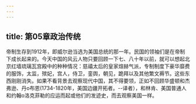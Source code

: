 ```yaml
---
---
---
```

title: 第05章政治传统
---




帝制生存到1912年，即威尔逊当选为美国总统的那一年。民国的领袖们是在帝制下成长起来的。今天中国的风云人物只要回顾一下七、八十年以前，就可以想起北京红墙琉璃瓦宫殿中的种种情况：慈禧太后的皇家煊赫气派，专制制度下豪华靡费的服饰，太监，殡妃，宫人，侍卫，銮舆，朝见，跪拜以及其他繁文褥节。这些东西刚刚消失。如果不看背景去观察现代中国，其不得要领，正如不回顾华盛顿和杰弗逊、丹o布恩(1734-1820年，美国边疆开拓者。--译者），和林肯、美国普通人和约翰o洛克菲勒的应运而起或他们的发迹史，而去观察美国一样。